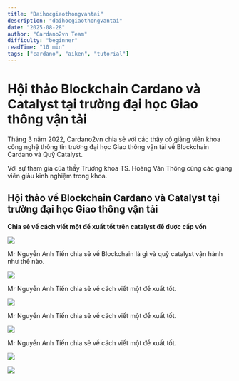 ```yaml
---
title: "Daihocgiaothongvantai"
description: "daihocgiaothongvantai"
date: "2025-08-28"
author: "Cardano2vn Team"
difficulty: "beginner"
readTime: "10 min"
tags: ["cardano", "aiken", "tutorial"]
---
```


# Hội thảo Blockchain Cardano và Catalyst tại trường đại học Giao thông vận tải

Tháng 3 năm 2022, Cardano2vn chia sẻ với các thầy cô giảng viên khoa công nghệ thông tin trường đại học Giao thông vận tải về Blockchain Cardano và Quỹ Catalyst.

Với sự tham gia của thầy Trưởng khoa TS. Hoàng Văn Thông cùng các giảng viên giàu kinh nghiệm trong khoa.

## Hội thảo về Blockchain Cardano và Catalyst tại trường đại học Giao thông vận tải

**Chia sẻ về cách viết một đề xuất tốt trên catalyst để được cấp vốn**

![](./img/1.jpg)

Mr Nguyễn Anh Tiến chia sẻ về Blockchain là gì và quỹ catalyst vận hành như thế nào.

![](./img/2.jpg)

Mr Nguyễn Anh Tiến chia sẻ về cách viết một đề xuất tốt.

![](./img/3.jpg)

Mr Nguyễn Anh Tiến chia sẻ về cách viết một đề xuất tốt.

![](./img/8.jpg)

Mr Nguyễn Anh Tiến chia sẻ về cách viết một đề xuất tốt.

![](./img/5.jpg)

![](./img/6.jpg)



